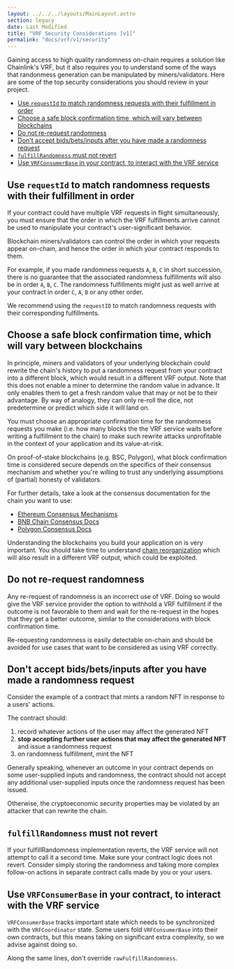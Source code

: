 ```yaml
---
layout: ../../../layouts/MainLayout.astro
section: legacy
date: Last Modified
title: "VRF Security Considerations [v1]"
permalink: "docs/vrf/v1/security"
---
```



<VrfCommon />

Gaining access to high quality randomness on-chain requires a solution like Chainlink's VRF, but it also requires you to understand some of the ways that randonmess generation can be manipulated by miners/validators. Here are some of the top security considerations you should review in your project.

- [Use `requestId` to match randomness requests with their fulfillment in order](#use-requestid-to-match-randomness-requests-with-their-fulfillment-in-order)
- [Choose a safe block confirmation time, which will vary between blockchains](#choose-a-safe-block-confirmation-time-which-will-vary-between-blockchains)
- [Do not re-request randomness](#do-not-re-request-randomness)
- [Don't accept bids/bets/inputs after you have made a randomness request](#dont-accept-bidsbetsinputs-after-you-have-made-a-randomness-request)
- [`fulfillRandomness` must not revert](#fulfillrandomness-must-not-revert)
- [Use `VRFConsumerBase` in your contract, to interact with the VRF service](#use-vrfconsumerbase-in-your-contract-to-interact-with-the-vrf-service)

## Use `requestId` to match randomness requests with their fulfillment in order

If your contract could have multiple VRF requests in flight simultaneously, you must ensure that the order in which the VRF fulfillments arrive cannot be used to manipulate your contract's user-significant behavior.

Blockchain miners/validators can control the order in which your requests appear on-chain, and hence the order in which your contract responds to them.

For example, if you made randomness requests `A`, `B`, `C` in short succession, there is no guarantee that the associated randomness fulfillments will also be in order `A`, `B`, `C`. The randomness fulfillments might just as well arrive at your contract in order `C`, `A`, `B` or any other order.

We recommend using the `requestID` to match randomness requests with their corresponding fulfillments.

## Choose a safe block confirmation time, which will vary between blockchains

In principle, miners and validators of your underlying blockchain could rewrite the chain's history to put a randomness request from your contract into a different block, which would result in a different VRF output. Note that this does not enable a miner to determine the random value in advance. It only enables them to get a fresh random value that may or not be to their advantage. By way of analogy, they can only re-roll the dice, not predetermine or predict which side it will land on.

You must choose an appropriate confirmation time for the randomness requests you make (i.e. how many blocks the the VRF service waits before writing a fulfillment to the chain) to make such rewrite attacks unprofitable in the context of your application and its value-at-risk.

On proof-of-stake blockchains (e.g. BSC, Polygon), what block confirmation time is considered secure depends on the specifics of their consensus mechanism and whether you're willing to trust any underlying assumptions of (partial) honesty of validators.

For further details, take a look at the consensus documentation for the chain you want to use:

- [Ethereum Consensus Mechanisms](https://ethereum.org/en/developers/docs/consensus-mechanisms/)
- [BNB Chain Consensus Docs](https://docs.binance.org/smart-chain/guides/concepts/consensus.html)
- [Polygon Consensus Docs](https://docs.matic.network/docs/contribute/bor/consensus/)

Understanding the blockchains you build your application on is very important. You should take time to understand [chain reorganization](https://blog.ethereum.org/2015/08/08/chain-reorganisation-depth-expectations/) which will also result in a different VRF output, which could be exploited.

## Do not re-request randomness

Any re-request of randomness is an incorrect use of VRF. Doing so would give the VRF service provider the option to withhold a VRF fulfillment if the outcome is not favorable to them and wait for the re-request in the hopes that they get a better outcome, similar to the considerations with block confirmation time.

Re-requesting randomness is easily detectable on-chain and should be avoided for use cases that want to be considered as using VRF correctly.

## Don't accept bids/bets/inputs after you have made a randomness request

Consider the example of a contract that mints a random NFT in response to a users' actions.

The contract should:

1. record whatever actions of the user may affect the generated NFT
1. **stop accepting further user actions that may affect the generated NFT** and issue a randomness request
1. on randomness fulfillment, mint the NFT

Generally speaking, whenever an outcome in your contract depends on some user-supplied inputs and randomness, the contract should not accept any additional user-supplied inputs once the randomness request has been issued.

Otherwise, the cryptoeconomic security properties may be violated by an attacker that can rewrite the chain.

## `fulfillRandomness` must not revert

If your fulfillRandomness implementation reverts, the VRF service will not attempt to call it a second time. Make sure your contract logic does not revert. Consider simply storing the randomness and taking more complex follow-on actions in separate contract calls made by you or your users.

## Use `VRFConsumerBase` in your contract, to interact with the VRF service

`VRFConsumerBase` tracks important state which needs to be synchronized with the `VRFCoordinator` state. Some users fold `VRFConsumerBase` into their own contracts, but this means taking on significant extra complexity, so we advise against doing so.

Along the same lines, don't override `rawFulfillRandomness`.
